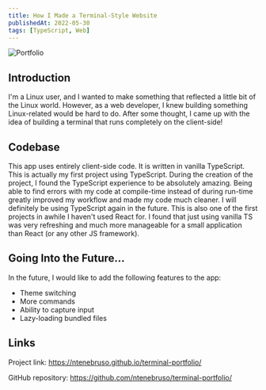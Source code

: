 ```yaml
---
title: How I Made a Terminal-Style Website
publishedAt: 2022-05-30
tags: [TypeScript, Web]
---
```


![Portfolio](/images/terminal-portfolio.jpeg)

## Introduction

I'm a Linux user, and I wanted to make something that reflected a little bit of the Linux world. However, as a web developer, I knew building something Linux-related would be hard to do. After some thought, I came up with the idea of building a terminal that runs completely on the client-side!

## Codebase

This app uses entirely client-side code. It is written in vanilla TypeScript. This is actually my first project using TypeScript. During the creation of the project, I found the TypeScript experience to be absolutely amazing. Being able to find errors with my code at compile-time instead of during run-time greatly improved my workflow and made my code much cleaner. I will definitely be using TypeScript again in the future. This is also one of the first projects in awhile I haven't used React for. I found that just using vanilla TS was very refreshing and much more manageable for a small application than React (or any other JS framework).

## Going Into the Future...

In the future, I would like to add the following features to the app:

-   Theme switching
-   More commands
-   Ability to capture input
-   Lazy-loading bundled files

## Links

Project link: https://ntenebruso.github.io/terminal-portfolio/

GitHub repository: https://github.com/ntenebruso/terminal-portfolio/

